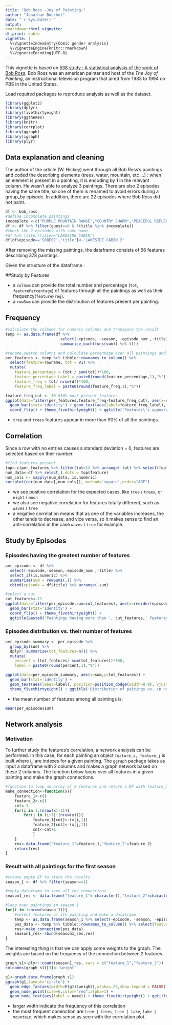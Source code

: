 ```yaml
---
title: "Bob Ross -Joy of Painting-"
author: "Jonathan Bouchet"
date: "`r Sys.Date()`"
output: 
rmarkdown::html_vignette:
df_print: kable
vignette: |
  %\VignetteIndexEntry{Comic gender analysis}
  %\VignetteEngine{knitr::rmarkdown}
  %\VignetteEncoding{UTF-8}
---
```

  
This vignette is based on [538 study : A statistical analysis of the work of Bob Ross](https://fivethirtyeight.com/features/a-statistical-analysis-of-the-work-of-bob-ross/). Bob Ross was an american painter and host of the _The Joy of Painting_, an instructional television program that aired from 1983 to 1994 on PBS in the United States.
  
Load required packages to reproduce analysis as well as the dataset.

```r
library(ggplot2)
library(dplyr)
library(fivethirtyeight)
library(ggthemes)
library(knitr)
library(corrplot)
library(ggraph)
library(igraph)
library(plyr)
```

## Data explanation and cleaning
The author of the article (W. Hickey) went through all Bob Ross's paintings and coded the describing elements (trees, water, mountain, etc ...) : when an element is present in a painting, it is encoding by 1 in the relevant column. He wasn't able to analyze 3 paintings. There are also 2 episodes having the same title, so one of them is renamed to avoid errors during a group_by episode. In addition, there are 22 episodes where Bob Ross did not paint.

```r
df <- bob_ross
#define incomplete paintings
incomplete <-c("PURPLE MOUNTAIN RANGE","COUNTRY CHARM","PEACEFUL REFLECTIONS")
df <- df %>% filter(guest==0 & !(title %in% incomplete))
#check the 2 episodes with same name
#df %>% filter(title=="LAKESIDE CABIN")
df[df$episode=='S08E02','title']<-'LAKESIDE CABIN 2'
```

After removing the missing paintings, the dataframe consists of 66 features describing 378 paintings.

Given the structure of the dataframe :

##Study by Features

* a `colSum` can provide the total number and percentage (`tot`, `featurePercentage`) of features through all the paintings as well as their frequency(`featureFreq`).
* a `rowSum` can provide the distribution of features present per painting.

## Frequency
```r
#calculate the colSums for numeric columns and transpose the result
temp <- as.data.frame(df %>% 
                        select(-episode, -season, -episode_num ,-title) %>% 
                        summarise_each(funs(sum)) %>% t())

#rename,switch columns and calculate percentage over all paintings and frequency though all episodes
per_features <- temp %>% tibble::rownames_to_column() %>% 
  select(feature=rowname, tot = V1) %>% 
  mutate(
    feature_percentage = (tot / sum(tot))*100, 
    feature_percentage_Label = paste0(round(feature_percentage,1),"%"), 
    feature_freq = tot/ nrow(df)*100, 
    feature_freq_label = paste0(round(feature_freq,1),"%"))
```

```r
feature_freq_cut <- 10 #10% most present features
ggplot(data=filter(per_features,feature_freq>feature_freq_cut), aes(x=reorder(feature,feature_freq),y=feature_freq)) + 
  geom_bar(stat='identity') + geom_text(aes(label=feature_freq_label), position=position_dodge(width=0.9), vjust=.5,hjust=0,size=2.5,color='red') + 
  coord_flip() + theme_fivethirtyeight() + ggtitle('Features\'s appearance(%) through all episodes')
```

* `tree` and `trees` features appear in more than 90% of all the paintings.

## Correlation
Since a row with no entries causes a standard deviation = 0, features are selected based on their number. 

```r
#find features present
top<-c(per_features %>% filter(tot>1) %>% arrange(-tot) %>% select(feature))
num_data<-df %>% select_(.dots = top$feature)
num_cols <- sapply(num_data, is.numeric)
corrplot(cor(num_data[,num_cols]), method='square',order="AOE")
```

* we see positive correlation for the expected cases, like `tree` / `trees`, or `night` / `moon`
* we also see negative correlation for features totally different, such as `waves` / `tree` 
* a negative correlation means that as one of the variables increases, the other tends to decrease, and vice versa, so it makes sense to find an anti-correlation in the case `waves` / `tree` for example.

## Study by Episodes
### Episodes having the greatest number of features
```r
per_episode <- df %>% 
  select(-episode,-season,-episode_num ,-title) %>% 
  select_if(is.numeric) %>% 
  summarise(sum = rowSums(.)) %>% 
  cbind(episode = df$title) %>% arrange(-sum)

#select a cut
cut_features<-11
ggplot(data=filter(per_episode,sum>cut_features), aes(x=reorder(episode,sum),y=sum)) + 
  geom_bar(stat='identity') + 
  coord_flip() + theme_fivethirtyeight() + 
  ggtitle(paste0('Paintings having more than ', cut_features,' features'))
```

### Episodes distribution vs. their number of features
```r
per_episode_summary <- per_episode %>% 
  group_by(sum) %>% 
  dplyr::summarise(tot_features=n()) %>%
  mutate(
    percent = (tot_features/ sum(tot_features))*100, 
    label = paste0(round(percent,1),"%"))

ggplot(data=per_episode_summary, aes(x=sum,y=tot_features)) + 
  geom_bar(stat='identity') + 
  geom_text(aes(label=label), position=position_dodge(width=0.9), vjust=-1,hjust=.5,size=2.5,color='red')+
  theme_fivethirtyeight() + ggtitle('Distribution of paitings vs. \n number of features')
```

* the mean number of features among all paintings is:
```r
mean(per_episode$sum)
```


## Network analysis
### Motivation
To further study the features's correlation, a network analysis can be performed. In this case, for each painting an object `feature_i, feature_j` is built where i,j are indexes for a given painting. The `ggraph` package takes as input a dataframe with 2 columns and makes a graph network based on these 2 columns. 
The function below loops over all features in a given painting and make the graph connections.

```r
#function to loop an array of X features and return a DF with feature_1 | feature_2
make_connection<-function(x){
    feature_1<-c()
    feature_2<-c()
    cnt<-1
    for(i in 1:(nrow(x)-1)){
        for(j in (i+1):(nrow(x))){
            feature_1[cnt]<-(x[i,1])
            feature_2[cnt]<-(x[j,1])
            cnt<-cnt+1
            }
    }
    res<-data.frame("feature_1"=feature_1,"feature_2"=feature_2)
    return(res)
}
```

### Result with all paintings for the first season
```r
#create empty DF to store the results
season_1 <- df %>% filter(season==1)

#empty dataframe to save all the connections
season1_res <- data.frame("feature_1"= character(),"feature_2"=character())

#loop over paintings in season 1
for(i in 1:nrow(season_1)){
    #select features of ith painting and make a dataframe
    temp <- as.data.frame(season_1 %>% select(-episode, -season, -episode_num ,-title) %>% dplyr::slice(i) %>% t())
    pos_data <- temp %>% tibble::rownames_to_column() %>% select(feature=rowname, number = V1) %>% filter(number>0)
    res<-make_connection(pos_data)
    season1_res<-rbind(season1_res,res)
}
```

The interesting thing is that we can apply some weights to the graph. The weights are based on the frequency of the connection between 2 features.

```r
graph_s1<-plyr::count(season1_res, vars = c("feature_1","feature_2"))
colnames(graph_s1)[3]<-'weight'

g1<-graph.data.frame(graph_s1)
ggraph(g1,layout='circle') + 
  geom_edge_fan(aes(width=E(g1)$weight),alpha=.25,show.legend = FALSE) + 
  geom_node_point(size=6,color="red",alpha=1) + 
  geom_node_text(aes(label = name)) + theme_fivethirtyeight() + ggtitle('Features network of all paintings of season 1')
```

* larger width indicate the frequency of this correlation
* the most frequent conenction are `tree | trees`, `tree | lake`, `lake | mountain`, which makes sense as seen with the correlation plot.
